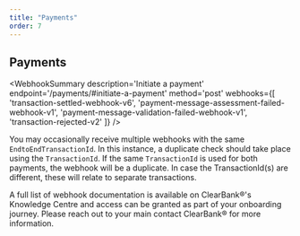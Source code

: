 ```yaml
---
title: "Payments"
order: 7
---
```



## Payments

<WebhookSummary
  description='Initiate a payment'
  endpoint='/payments/#initiate-a-payment'
  method='post'
  webhooks={[
    'transaction-settled-webhook-v6',
    'payment-message-assessment-failed-webhook-v1',
    'payment-message-validation-failed-webhook-v1',
    'transaction-rejected-v2'
  ]}
/>

<WebhookPlaceholder render='transaction-settled-webhook-v6' />
<WebhookPlaceholder render='payment-message-assessment-failed-webhook-v1' />
<WebhookPlaceholder render='payment-message-validation-failed-webhook-v1' />
<WebhookPlaceholder render='transaction-rejected-v2' />

You may occasionally receive multiple webhooks with the same `EndtoEndTransactionId`. In this instance, a duplicate check should take place using the `TransactionId`.
If the same `TransactionId` is used for both payments, the webhook will be a duplicate. In case the TransactionId(s) are different, these will relate to separate transactions.

A full list of webhook documentation is available on ClearBank®'s Knowledge Centre and access can be granted as part of your onboarding journey. Please reach out to your main contact ClearBank® for more information. 
